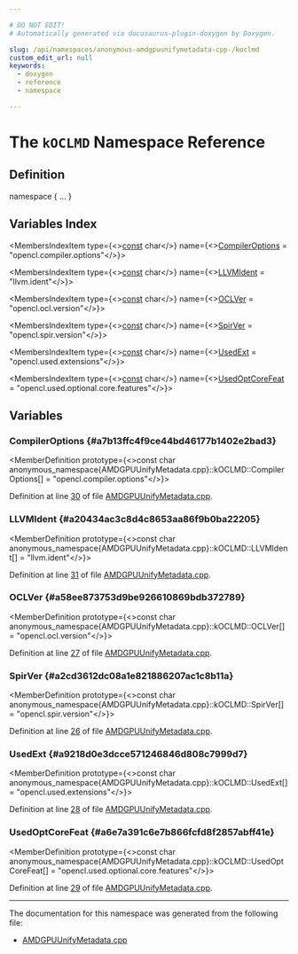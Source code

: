 ```yaml
---

# DO NOT EDIT!
# Automatically generated via docusaurus-plugin-doxygen by Doxygen.

slug: /api/namespaces/anonymous-amdgpuunifymetadata-cpp-/koclmd
custom_edit_url: null
keywords:
  - doxygen
  - reference
  - namespace

---
```





# The `kOCLMD` Namespace Reference

<DoxygenPage pluginConfig={pluginConfig}>



## Definition

<CodeBlock>namespace &#123; ... &#125;</CodeBlock>

## Variables Index

<MembersIndex>

<MembersIndexItem
  type={<><a href="/docs/api/files/lib/lib/target/lib/target/aarch64/aarch64promoteconstant-cpp/#a90f8350fecae261c25be85d38b451bff">const</a> char</>}
  name={<><a href="#a7b13ffc4f9ce44bd46177b1402e2bad3">CompilerOptions</a> = &quot;opencl.compiler.options&quot;</>}>
</MembersIndexItem>

<MembersIndexItem
  type={<><a href="/docs/api/files/lib/lib/target/lib/target/aarch64/aarch64promoteconstant-cpp/#a90f8350fecae261c25be85d38b451bff">const</a> char</>}
  name={<><a href="#a20434ac3c8d4c8653aa86f9b0ba22205">LLVMIdent</a> = &quot;llvm.ident&quot;</>}>
</MembersIndexItem>

<MembersIndexItem
  type={<><a href="/docs/api/files/lib/lib/target/lib/target/aarch64/aarch64promoteconstant-cpp/#a90f8350fecae261c25be85d38b451bff">const</a> char</>}
  name={<><a href="#a58ee873753d9be926610869bdb372789">OCLVer</a> = &quot;opencl.ocl.version&quot;</>}>
</MembersIndexItem>

<MembersIndexItem
  type={<><a href="/docs/api/files/lib/lib/target/lib/target/aarch64/aarch64promoteconstant-cpp/#a90f8350fecae261c25be85d38b451bff">const</a> char</>}
  name={<><a href="#a2cd3612dc08a1e821886207ac1c8b11a">SpirVer</a> = &quot;opencl.spir.version&quot;</>}>
</MembersIndexItem>

<MembersIndexItem
  type={<><a href="/docs/api/files/lib/lib/target/lib/target/aarch64/aarch64promoteconstant-cpp/#a90f8350fecae261c25be85d38b451bff">const</a> char</>}
  name={<><a href="#a9218d0e3dcce571246846d808c7999d7">UsedExt</a> = &quot;opencl.used.extensions&quot;</>}>
</MembersIndexItem>

<MembersIndexItem
  type={<><a href="/docs/api/files/lib/lib/target/lib/target/aarch64/aarch64promoteconstant-cpp/#a90f8350fecae261c25be85d38b451bff">const</a> char</>}
  name={<><a href="#a6e7a391c6e7b866fcfd8f2857abff41e">UsedOptCoreFeat</a> = &quot;opencl.used.optional.core.features&quot;</>}>
</MembersIndexItem>

</MembersIndex>


<SectionDefinition>

## Variables

### CompilerOptions {#a7b13ffc4f9ce44bd46177b1402e2bad3}

<MemberDefinition
  prototype={<>const char anonymous&#95;namespace&#123;AMDGPUUnifyMetadata.cpp&#125;::kOCLMD::CompilerOptions&#91;&#93; = &quot;opencl.compiler.options&quot;</>}>

Definition at line <a href="/docs/api/files/lib/lib/target/lib/target/amdgpu/amdgpuunifymetadata-cpp/#l00030">30</a> of file <a href="/docs/api/files/lib/lib/target/lib/target/amdgpu/amdgpuunifymetadata-cpp">AMDGPUUnifyMetadata.cpp</a>.
</MemberDefinition>

### LLVMIdent {#a20434ac3c8d4c8653aa86f9b0ba22205}

<MemberDefinition
  prototype={<>const char anonymous&#95;namespace&#123;AMDGPUUnifyMetadata.cpp&#125;::kOCLMD::LLVMIdent&#91;&#93; = &quot;llvm.ident&quot;</>}>

Definition at line <a href="/docs/api/files/lib/lib/target/lib/target/amdgpu/amdgpuunifymetadata-cpp/#l00031">31</a> of file <a href="/docs/api/files/lib/lib/target/lib/target/amdgpu/amdgpuunifymetadata-cpp">AMDGPUUnifyMetadata.cpp</a>.
</MemberDefinition>

### OCLVer {#a58ee873753d9be926610869bdb372789}

<MemberDefinition
  prototype={<>const char anonymous&#95;namespace&#123;AMDGPUUnifyMetadata.cpp&#125;::kOCLMD::OCLVer&#91;&#93; = &quot;opencl.ocl.version&quot;</>}>

Definition at line <a href="/docs/api/files/lib/lib/target/lib/target/amdgpu/amdgpuunifymetadata-cpp/#l00027">27</a> of file <a href="/docs/api/files/lib/lib/target/lib/target/amdgpu/amdgpuunifymetadata-cpp">AMDGPUUnifyMetadata.cpp</a>.
</MemberDefinition>

### SpirVer {#a2cd3612dc08a1e821886207ac1c8b11a}

<MemberDefinition
  prototype={<>const char anonymous&#95;namespace&#123;AMDGPUUnifyMetadata.cpp&#125;::kOCLMD::SpirVer&#91;&#93; = &quot;opencl.spir.version&quot;</>}>

Definition at line <a href="/docs/api/files/lib/lib/target/lib/target/amdgpu/amdgpuunifymetadata-cpp/#l00026">26</a> of file <a href="/docs/api/files/lib/lib/target/lib/target/amdgpu/amdgpuunifymetadata-cpp">AMDGPUUnifyMetadata.cpp</a>.
</MemberDefinition>

### UsedExt {#a9218d0e3dcce571246846d808c7999d7}

<MemberDefinition
  prototype={<>const char anonymous&#95;namespace&#123;AMDGPUUnifyMetadata.cpp&#125;::kOCLMD::UsedExt&#91;&#93; = &quot;opencl.used.extensions&quot;</>}>

Definition at line <a href="/docs/api/files/lib/lib/target/lib/target/amdgpu/amdgpuunifymetadata-cpp/#l00028">28</a> of file <a href="/docs/api/files/lib/lib/target/lib/target/amdgpu/amdgpuunifymetadata-cpp">AMDGPUUnifyMetadata.cpp</a>.
</MemberDefinition>

### UsedOptCoreFeat {#a6e7a391c6e7b866fcfd8f2857abff41e}

<MemberDefinition
  prototype={<>const char anonymous&#95;namespace&#123;AMDGPUUnifyMetadata.cpp&#125;::kOCLMD::UsedOptCoreFeat&#91;&#93; = &quot;opencl.used.optional.core.features&quot;</>}>

Definition at line <a href="/docs/api/files/lib/lib/target/lib/target/amdgpu/amdgpuunifymetadata-cpp/#l00029">29</a> of file <a href="/docs/api/files/lib/lib/target/lib/target/amdgpu/amdgpuunifymetadata-cpp">AMDGPUUnifyMetadata.cpp</a>.
</MemberDefinition>

</SectionDefinition>

<hr/>

The documentation for this namespace was generated from the following file:

<ul>
<li><a href="/docs/api/files/lib/lib/target/lib/target/amdgpu/amdgpuunifymetadata-cpp">AMDGPUUnifyMetadata.cpp</a></li>
</ul>

</DoxygenPage>
